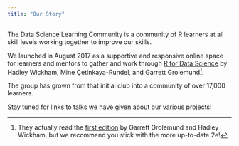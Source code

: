 ```yaml
---
title: "Our Story"
---
```


The Data Science Learning Community is a community of R learners at all skill levels working together to improve our skills.

We launched in August 2017 as a supportive and responsive online space for learners and mentors to gather and work through [R for Data Science](https://r4ds.hadley.nz/) by Hadley Wickham, Mine Çetinkaya-Rundel, and Garrett Grolemund[^story-1].

[^story-1]: They actually read the [first edition](https://r4ds.had.co.nz/) by Garrett Grolemund and Hadley Wickham, but we recommend you stick with the more up-to-date 2e!

The group has grown from that initial club into a community of over 17,000 learners.

Stay tuned for links to talks we have given about our various projects!
